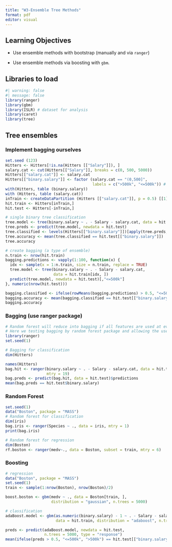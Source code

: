 ```yaml
---
title: "W3-Ensemble Tree Methods"
format: pdf
editor: visual
---
```


## Learning Objectives

-   Use ensemble methods with bootstrap (manually and via `ranger`)

-   Use ensemble methods via boosting with `gbm`.

## Libraries to load

```r
#| warning: false
#| message: false
library(ranger) 
library(gbm) 
library(ISLR) # dataset for analysis
library(caret) 
library(tree)
```

## Tree ensembles

### Implement bagging ourselves

```r
set.seed (123)
Hitters <- Hitters[!is.na(Hitters [["Salary"]]), ]
salary.cat <- cut(Hitters[["Salary"]], breaks = c(0, 500, 5000))
Hitters[["salary.cat"]] <- salary.cat
Hitters[["binary.salary"]] <- factor (salary.cat == "(0,500]",
                                      labels = c(">500k", "<=500k")) # labels has to be on new line
with(Hitters, table (binary.salary)) 
with (Hitters, table (salary.cat))
inTrain <- createDataPartition (Hitters [["salary.cat"]], p = 0.5) [[1]]
hit.train <- Hitters[inTrain,]
hit.test <- Hitters[-inTrain,]
```

```r
# single binary tree classification 
tree.model <- tree(binary.salary ~ . - Salary - salary.cat, data = hit.train) 
tree.preds <- predict(tree.model, newdata = hit.test)
tree.classified <- levels(Hitters[["binary.salary"]])[apply(tree.preds, 1, which.max)]
tree.accuracy <- mean(tree.classified == hit.test[["binary.salary"]])
tree.accuracy
```

```r
# create bagging (a type of ensemble) 
n.train <- nrow(hit.train) 
bagging.predictions <- vapply(1:100, function(x) {
  idx <- sample(x = 1:n.train, size = n.train, replace = TRUE) 
  tree.model <- tree(binary.salary ~ . - Salary - salary.cat,
                     data = hit.train[idx, ])
  predict(tree.model, newdata = hit.test)[,"<=500k"]
}, numeric(nrow(hit.test)))

bagging.classified <- ifelse(rowMeans(bagging.predictions) > 0.5, "<=500k", ">500k")
bagging.accuracy <- mean(bagging.classified == hit.test[["binary.salary"]])
bagging.accuracy
```

### Bagging (use ranger package) 

```r
# Random forest will reduce into bagging if all features are used at every split 
# Here we testing bagging by random forest package and allowing the use of all features
library(ranger)
set.seed(1)

# Bagging for classification 
dim(Hitters)

names(Hitters)
bag.hit <- ranger(binary.salary ~ . - Salary - salary.cat, data = hit.train, 
                  mtry = 19)
bag.preds <- predict(bag.hit, data = hit.test)$predictions
mean(bag.preds == hit.test$binary.salary)
```

### Random Forest

```r
set.seed(1)
data("Boston", package = "MASS")
# Random forest for classification 
dim(iris) 
bag.iris <- ranger(Species ~ ., data = iris, mtry = 1)
print(bag.iris) 

# Random forest for regression 
dim(Boston) 
rf.boston <- ranger(medv~., data = Boston, subset = train, mtry = 6) 
```

### Boosting

```r
# regression 
data("Boston", package = "MASS")
set.seed(1)
train <- sample(1:nrow(Boston), nrow(Boston)/2)

boost.boston <- gbm(medv ~ ., data = Boston[train, ], 
                    distribution = "gaussian", n.trees = 5000)

# classification 
adaBoost.model <- gbm(as.numeric(binary.salary) - 1 ~ . - Salary - salary.cat,
                      data = hit.train, distribution = "adaboost", n.trees = 5000)

preds <- predict(adaBoost.model, newdata = hit.test, 
                 n.trees = 5000, type = "response")
mean(ifelse(preds > 0.5, "<=500k", ">500k") == hit.test[["binary.salary"]])
```
